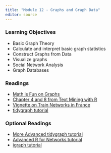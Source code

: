 ```yaml
---
title: "Module 12 - Graphs and Graph Data"
editor: source
---
```


<!-- 
See issue with underscores in MathJax equations here: https://gohugo.io/content-management/formats/#issues-with-markdown
The solution, put backticks (`) around the LaTeX equation
-->

<script type="text/x-mathjax-config">
MathJax.Hub.Config({
  tex2jax: {
    inlineMath: [['$','$'], ['\\(','\\)']],
    displayMath: [['$$','$$'], ['\[','\]']],
    processEscapes: true,
    processEnvironments: true,
    skipTags: ['script', 'noscript', 'style', 'textarea', 'pre'],
    TeX: { equationNumbers: { autoNumber: "AMS" },
         extensions: ["AMSmath.js", "AMSsymbols.js"] }
  }
});
</script>

<script type="text/javascript" async src="https://cdnjs.cloudflare.com/ajax/libs/mathjax/2.7.1/MathJax.js?config=TeX-MML-AM_CHTML">
</script>


### Learning Objectives

* Basic Graph Theory
* Calculate and interpret basic graph statistics
* Construct Graphs from Data
* Visualize graphs
* Social Network Analysis 
* Graph Databases


### Readings

* [Math is Fun on Graphs](https://www.mathsisfun.com/sets/graph-theory.html) 
* [Chapter 4 and 8 from Text Mining with R](https://www.tidytextmining.com/nasa)
* [Vignette on Train Networks in France](https://www.r-bloggers.com/2019/03/graph-analysis-using-the-tidyverse/)
* [tidygraph tutorial](https://schochastics.github.io/tidynetAnaR/)

### Optional Readings

* [More Advanced tidygraph tutorial](https://data-imaginist.com/posts/2017-07-07-introducing-tidygraph/)
* [Advanced R for Networks tutorial](https://kateto.net/wp-content/uploads/2018/03/R%20for%20Networks%20Workshop%20-%20Ognyanova%20-%202018.pdf)
* [igraph tutorial](https://schochastics.github.io/netAnaR/)



